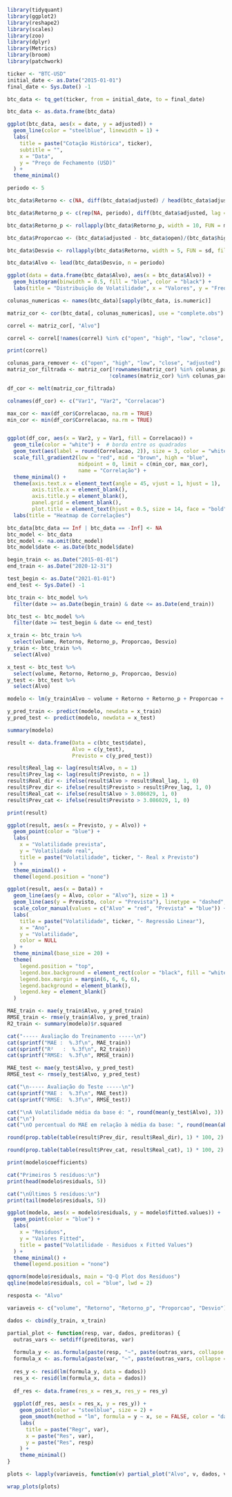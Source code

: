 ```r
library(tidyquant)
library(ggplot2)
library(reshape2)
library(scales)
library(zoo)
library(dplyr)
library(Metrics)
library(broom)
library(patchwork)

```

```r
ticker <- "BTC-USD"
initial_date <- as.Date("2015-01-01")
final_date <- Sys.Date() -1

btc_data <- tq_get(ticker, from = initial_date, to = final_date)

btc_data <- as.data.frame(btc_data)

ggplot(btc_data, aes(x = date, y = adjusted)) +
  geom_line(color = "steelblue", linewidth = 1) +
  labs(
    title = paste("Cotação Histórica", ticker),
    subtitle = "",
    x = "Data",
    y = "Preço de Fechamento (USD)"
  ) +
  theme_minimal()
```

```r
periodo <- 5

btc_data$Retorno <- c(NA, diff(btc_data$adjusted) / head(btc_data$adjusted, -1) * 100)

btc_data$Retorno_p <- c(rep(NA, periodo), diff(btc_data$adjusted, lag = periodo) / head(btc_data$adjusted, -periodo) * 100)

btc_data$Retorno_p <- rollapply(btc_data$Retorno_p, width = 10, FUN = mean, fill = NA, align = "right")

btc_data$Proporcao <- (btc_data$adjusted - btc_data$open)/(btc_data$high - btc_data$low)

btc_data$Desvio <- rollapply(btc_data$Retorno, width = 5, FUN = sd, fill = NA, align = "right")

btc_data$Alvo <- lead(btc_data$Desvio, n = periodo)

```

```r

ggplot(data = data.frame(btc_data$Alvo), aes(x = btc_data$Alvo)) +
  geom_histogram(binwidth = 0.5, fill = "blue", color = "black") +
  labs(title = "Distribuição de Volatilidade", x = "Valores", y = "Frequência")

```

```r
colunas_numericas <- names(btc_data)[sapply(btc_data, is.numeric)]

matriz_cor <- cor(btc_data[, colunas_numericas], use = "complete.obs")

correl <- matriz_cor[, "Alvo"]

correl <- correl[!names(correl) %in% c("open", "high", "low", "close", "adjusted", "Alvo")]

print(correl)
```

```r
colunas_para_remover <- c("open", "high", "low", "close", "adjusted")
matriz_cor_filtrada <- matriz_cor[!rownames(matriz_cor) %in% colunas_para_remover, 
                                 !colnames(matriz_cor) %in% colunas_para_remover]

df_cor <- melt(matriz_cor_filtrada)

colnames(df_cor) <- c("Var1", "Var2", "Correlacao")

max_cor <- max(df_cor$Correlacao, na.rm = TRUE)
min_cor <- min(df_cor$Correlacao, na.rm = TRUE)


ggplot(df_cor, aes(x = Var2, y = Var1, fill = Correlacao)) +
  geom_tile(color = "white") +  # borda entre os quadrados
  geom_text(aes(label = round(Correlacao, 2)), size = 3, color = "white") +
  scale_fill_gradient2(low = "red", mid = "brown", high = "blue", 
                       midpoint = 0, limit = c(min_cor, max_cor), 
                       name = "Correlação") +
  theme_minimal() +
  theme(axis.text.x = element_text(angle = 45, vjust = 1, hjust = 1),
        axis.title.x = element_blank(),
        axis.title.y = element_blank(),
        panel.grid = element_blank(),
        plot.title = element_text(hjust = 0.5, size = 14, face = "bold")) +
  labs(title = "Heatmap de Correlações")
```

```r
btc_data[btc_data == Inf | btc_data == -Inf] <- NA
btc_model <- btc_data
btc_model <- na.omit(btc_model)
btc_model$date <- as.Date(btc_model$date)
```

```r
begin_train <- as.Date("2015-01-01")
end_train <- as.Date("2020-12-31")

test_begin <- as.Date("2021-01-01")
end_test <- Sys.Date() -1

btc_train <- btc_model %>%
  filter(date >= as.Date(begin_train) & date <= as.Date(end_train))

btc_test <- btc_model %>%
  filter(date >= test_begin & date <= end_test)

x_train <- btc_train %>%
  select(volume, Retorno, Retorno_p, Proporcao, Desvio)
y_train <- btc_train %>%
  select(Alvo)

x_test <- btc_test %>%
  select(volume, Retorno, Retorno_p, Proporcao, Desvio)
y_test <- btc_test %>%
  select(Alvo)

```

```r
modelo <- lm(y_train$Alvo ~ volume + Retorno + Retorno_p + Proporcao + Desvio, data = x_train)

y_pred_train <- predict(modelo, newdata = x_train)
y_pred_test <- predict(modelo, newdata = x_test)

summary(modelo)
```

```r
result <- data.frame(Data = c(btc_test$date),
                     Alvo = c(y_test),
                     Previsto = c(y_pred_test))

result$Real_lag <- lag(result$Alvo, n = 1)
result$Prev_lag <- lag(result$Previsto, n = 1)
result$Real_dir <- ifelse(result$Alvo > result$Real_lag, 1, 0)
result$Prev_dir <- ifelse(result$Previsto > result$Prev_lag, 1, 0)
result$Real_cat <- ifelse(result$Alvo > 3.086029, 1, 0)
result$Prev_cat <- ifelse(result$Previsto > 3.086029, 1, 0)

print(result)
```

```r
ggplot(result, aes(x = Previsto, y = Alvo)) +
  geom_point(color = "blue") + 
  labs(
    x = "Volatilidade prevista",   
    y = "Volatilidade real",      
    title = paste("Volatilidade", ticker, "- Real x Previsto") 
  ) +
  theme_minimal() +  
  theme(legend.position = "none") 
```

```r
ggplot(result, aes(x = Data)) +
  geom_line(aes(y = Alvo, color = "Alvo"), size = 1) +
  geom_line(aes(y = Previsto, color = "Prevista"), linetype = "dashed", size = 1) +
  scale_color_manual(values = c("Alvo" = "red", "Prevista" = "blue")) +
  labs(
    title = paste("Volatilidade", ticker, "- Regressão Linear"),
    x = "Ano",
    y = "Volatilidade",
    color = NULL
  ) +
  theme_minimal(base_size = 20) +
  theme(
    legend.position = "top",
    legend.box.background = element_rect(color = "black", fill = "white", size = 0.5),
    legend.box.margin = margin(6, 6, 6, 6),
    legend.background = element_blank(),
    legend.key = element_blank()
  )

```

```r
MAE_train <- mae(y_train$Alvo, y_pred_train)
RMSE_train <- rmse(y_train$Alvo, y_pred_train)
R2_train <- summary(modelo)$r.squared

cat("----- Avaliação do Treinamento -----\n")
cat(sprintf("MAE :  %.3f\n", MAE_train))
cat(sprintf("R²   :  %.3f\n", R2_train))
cat(sprintf("RMSE:  %.3f\n", RMSE_train))

MAE_test <- mae(y_test$Alvo, y_pred_test)
RMSE_test <- rmse(y_test$Alvo, y_pred_test)

cat("\n----- Avaliação do Teste -----\n")
cat(sprintf("MAE :  %.3f\n", MAE_test))
cat(sprintf("RMSE:  %.3f\n", RMSE_test))
```
```r
cat("\nA Volatilidade média da base é: ", round(mean(y_test$Alvo), 3))
cat("\n")
cat("\nO percentual do MAE em relação à média da base: ", round(mean(abs(y_test$Alvo - y_pred_test)) / mean(y_test$Alvo) * 100, 3))

```
```r
round(prop.table(table(result$Prev_dir, result$Real_dir), 1) * 100, 2)
```
```r
round(prop.table(table(result$Prev_cat, result$Real_cat), 1) * 100, 2)
```
```r
print(modelo$coefficients)
```
```r
cat("Primeiros 5 resíduos:\n")
print(head(modelo$residuals, 5))

cat("\nÚltimos 5 resíduos:\n")
print(tail(modelo$residuals, 5))
```
```r
ggplot(modelo, aes(x = modelo$residuals, y = modelo$fitted.values)) +
  geom_point(color = "blue") + 
  labs(
    x = "Residuos",   
    y = "Valores Fitted",      
    title = paste("Volatilidade - Residuos x Fitted Values") 
  ) +
  theme_minimal() +  
  theme(legend.position = "none") 
```
```r
qqnorm(modelo$residuals, main = "Q-Q Plot dos Resíduos")
qqline(modelo$residuals, col = "blue", lwd = 2)
```
```r

resposta <- "Alvo"

variaveis <- c("volume", "Retorno", "Retorno_p", "Proporcao", "Desvio")

dados <- cbind(y_train, x_train)

partial_plot <- function(resp, var, dados, preditoras) {
  outras_vars <- setdiff(preditoras, var)
  
  formula_y <- as.formula(paste(resp, "~", paste(outras_vars, collapse = " + ")))
  formula_x <- as.formula(paste(var, "~", paste(outras_vars, collapse = " + ")))
  
  res_y <- resid(lm(formula_y, data = dados))
  res_x <- resid(lm(formula_x, data = dados))
  
  df_res <- data.frame(res_x = res_x, res_y = res_y)
  
  ggplot(df_res, aes(x = res_x, y = res_y)) +
    geom_point(color = "steelblue", size = 2) +
    geom_smooth(method = "lm", formula = y ~ x, se = FALSE, color = "darkred") +
    labs(
      title = paste("Regr", var),
      x = paste("Res", var),
      y = paste("Res", resp)
    ) +
    theme_minimal()
}

plots <- lapply(variaveis, function(v) partial_plot("Alvo", v, dados, variaveis))

wrap_plots(plots)

```

